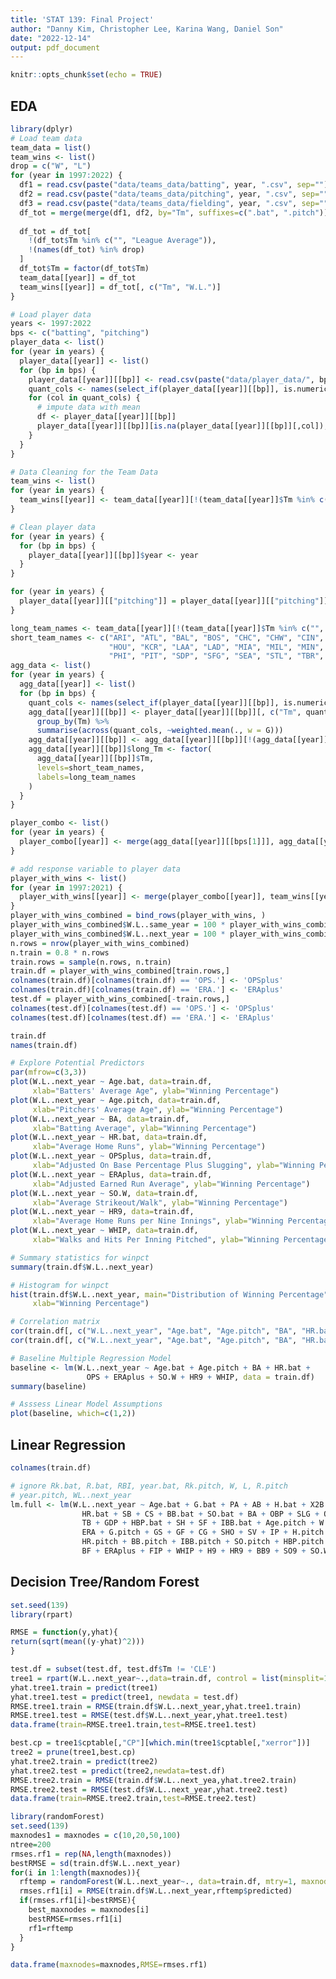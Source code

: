 ```yaml
---
title: 'STAT 139: Final Project'
author: "Danny Kim, Christopher Lee, Karina Wang, Daniel Son"
date: "2022-12-14"
output: pdf_document
---
```


```r
knitr::opts_chunk$set(echo = TRUE)
```

## EDA
```r
library(dplyr)
# Load team data
team_data = list()
team_wins <- list()
drop = c("W", "L")
for (year in 1997:2022) {
  df1 = read.csv(paste("data/teams_data/batting", year, ".csv", sep=""))
  df2 = read.csv(paste("data/teams_data/pitching", year, ".csv", sep=""))
  df3 = read.csv(paste("data/teams_data/fielding", year, ".csv", sep=""))
  df_tot = merge(merge(df1, df2, by="Tm", suffixes=c(".bat", ".pitch")), df3, by="Tm", suffixes=c("", ".field"))
  
  df_tot = df_tot[
    !(df_tot$Tm %in% c("", "League Average")),
    !(names(df_tot) %in% drop)
  ]
  df_tot$Tm = factor(df_tot$Tm)
  team_data[[year]] = df_tot
  team_wins[[year]] = df_tot[, c("Tm", "W.L.")]
}

# Load player data
years <- 1997:2022
bps <- c("batting", "pitching")
player_data <- list()
for (year in years) {
  player_data[[year]] <- list()
  for (bp in bps) {
    player_data[[year]][[bp]] <- read.csv(paste("data/player_data/", bp, year, ".csv", sep=""))
    quant_cols <- names(select_if(player_data[[year]][[bp]], is.numeric))
    for (col in quant_cols) {
      # impute data with mean
      df <- player_data[[year]][[bp]]
      player_data[[year]][[bp]][is.na(player_data[[year]][[bp]][,col]),col] <- mean(df[,col], na.rm=TRUE)
    }
  }
}
```

```r
# Data Cleaning for the Team Data
team_wins <- list()
for (year in years) {
  team_wins[[year]] <- team_data[[year]][!(team_data[[year]]$Tm %in% c("", "League Average")),c("Tm", "W.L.")]
}
```

```r

# Clean player data
for (year in years) {
  for (bp in bps) {
    player_data[[year]][[bp]]$year <- year
  }
}

for (year in years) {
  player_data[[year]][["pitching"]] = player_data[[year]][["pitching"]][!is.infinite(player_data[[year]][["pitching"]]$ERA),]
}

long_team_names <- team_data[[year]][!(team_data[[year]]$Tm %in% c("", "League Average")),]$Tm
short_team_names <- c("ARI", "ATL", "BAL", "BOS", "CHC", "CHW", "CIN", "CLE", "COL", "DET",
                      "HOU", "KCR", "LAA", "LAD", "MIA", "MIL", "MIN", "NYM", "NYY", "OAK",
                      "PHI", "PIT", "SDP", "SFG", "SEA", "STL", "TBR", "TEX", "TOR", "WSN")
agg_data <- list()
for (year in years) {
  agg_data[[year]] <- list()
  for (bp in bps) {
    quant_cols <- names(select_if(player_data[[year]][[bp]], is.numeric))
    agg_data[[year]][[bp]] <- player_data[[year]][[bp]][, c("Tm", quant_cols)] %>% 
      group_by(Tm) %>%
      summarise(across(quant_cols, ~weighted.mean(., w = G)))
    agg_data[[year]][[bp]] <- agg_data[[year]][[bp]][!(agg_data[[year]][[bp]]$Tm == "TOT"),]
    agg_data[[year]][[bp]]$long_Tm <- factor(
      agg_data[[year]][[bp]]$Tm,
      levels=short_team_names,
      labels=long_team_names
    )
  }
}

player_combo <- list()
for (year in years) {
  player_combo[[year]] <- merge(agg_data[[year]][[bps[1]]], agg_data[[year]][[bps[2]]], by="Tm", suffixes=c(".bat", ".pitch"))
}

# add response variable to player data
player_with_wins <- list()
for (year in 1997:2021) {
  player_with_wins[[year]] <- merge(player_combo[[year]], team_wins[[year+1]], by.x="long_Tm.pitch", by.y="Tm", suffixes=c(".same_year", ".next_year"))
}
player_with_wins_combined = bind_rows(player_with_wins, )
player_with_wins_combined$W.L..same_year = 100 * player_with_wins_combined$W.L..same_year
player_with_wins_combined$W.L..next_year = 100 * player_with_wins_combined$W.L..next_year
n.rows = nrow(player_with_wins_combined)
n.train = 0.8 * n.rows
train.rows = sample(n.rows, n.train)
train.df = player_with_wins_combined[train.rows,]
colnames(train.df)[colnames(train.df) == 'OPS.'] <- 'OPSplus'
colnames(train.df)[colnames(train.df) == 'ERA.'] <- 'ERAplus'
test.df = player_with_wins_combined[-train.rows,]
colnames(test.df)[colnames(test.df) == 'OPS.'] <- 'OPSplus'
colnames(test.df)[colnames(test.df) == 'ERA.'] <- 'ERAplus'
```

```r
train.df
names(train.df)
```


```r
# Explore Potential Predictors
par(mfrow=c(3,3))
plot(W.L..next_year ~ Age.bat, data=train.df,
     xlab="Batters' Average Age", ylab="Winning Percentage")
plot(W.L..next_year ~ Age.pitch, data=train.df,
     xlab="Pitchers' Average Age", ylab="Winning Percentage")
plot(W.L..next_year ~ BA, data=train.df,
     xlab="Batting Average", ylab="Winning Percentage")
plot(W.L..next_year ~ HR.bat, data=train.df,
     xlab="Average Home Runs", ylab="Winning Percentage")
plot(W.L..next_year ~ OPSplus, data=train.df,
     xlab="Adjusted On Base Percentage Plus Slugging", ylab="Winning Percentage")
plot(W.L..next_year ~ ERAplus, data=train.df,
     xlab="Adjusted Earned Run Average", ylab="Winning Percentage")
plot(W.L..next_year ~ SO.W, data=train.df,
     xlab="Average Strikeout/Walk", ylab="Winning Percentage")
plot(W.L..next_year ~ HR9, data=train.df,
     xlab="Average Home Runs per Nine Innings", ylab="Winning Percentage")
plot(W.L..next_year ~ WHIP, data=train.df,
     xlab="Walks and Hits Per Inning Pitched", ylab="Winning Percentage")
```

```r
# Summary statistics for winpct
summary(train.df$W.L..next_year)

# Histogram for winpct
hist(train.df$W.L..next_year, main="Distribution of Winning Percentage",
     xlab="Winning Percentage")
```

```r
# Correlation matrix
cor(train.df[, c("W.L..next_year", "Age.bat", "Age.pitch", "BA", "HR.bat", "OPS", "ERAplus", "SO.W", "HR9", "WHIP")])
cor(train.df[, c("W.L..next_year", "Age.bat", "Age.pitch", "BA", "HR.bat", "OPS", "ERAplus", "SO.W", "HR9", "WHIP")])^2
```


```r
# Baseline Multiple Regression Model
baseline <- lm(W.L..next_year ~ Age.bat + Age.pitch + BA + HR.bat + 
                 OPS + ERAplus + SO.W + HR9 + WHIP, data = train.df)
summary(baseline)
```


```r
# Asssess Linear Model Assumptions
plot(baseline, which=c(1,2))
```

## Linear Regression

```r
colnames(train.df)
```

```r
# ignore Rk.bat, R.bat, RBI, year.bat, Rk.pitch, W, L, R.pitch
# year.pitch, WL..next_year
lm.full <- lm(W.L..next_year ~ Age.bat + G.bat + PA + AB + H.bat + X2B + X3B + 
                HR.bat + SB + CS + BB.bat + SO.bat + BA + OBP + SLG + OPS + OPSplus +
                TB + GDP + HBP.bat + SH + SF + IBB.bat + Age.pitch + W.L..same_year + 
                ERA + G.pitch + GS + GF + CG + SHO + SV + IP + H.pitch + ER + 
                HR.pitch + BB.pitch + IBB.pitch + SO.pitch + HBP.pitch + BK + WP + 
                BF + ERAplus + FIP + WHIP + H9 + HR9 + BB9 + SO9 + SO.W, data = train.df)
```

## Decision Tree/Random Forest
```r
set.seed(139)
library(rpart)

RMSE = function(y,yhat){
return(sqrt(mean((y-yhat)^2)))
}

test.df = subset(test.df, test.df$Tm != 'CLE')
tree1 = rpart(W.L..next_year~.,data=train.df, control = list(minsplit=1,cp=0,maxdepth=20))
yhat.tree1.train = predict(tree1)
yhat.tree1.test = predict(tree1, newdata = test.df)
RMSE.tree1.train = RMSE(train.df$W.L..next_year,yhat.tree1.train)
RMSE.tree1.test = RMSE(test.df$W.L..next_year,yhat.tree1.test)
data.frame(train=RMSE.tree1.train,test=RMSE.tree1.test)
```

```r
best.cp = tree1$cptable[,"CP"][which.min(tree1$cptable[,"xerror"])]
tree2 = prune(tree1,best.cp)
yhat.tree2.train = predict(tree2)
yhat.tree2.test = predict(tree2,newdata=test.df)
RMSE.tree2.train = RMSE(train.df$W.L..next_yea,yhat.tree2.train)
RMSE.tree2.test = RMSE(test.df$W.L..next_year,yhat.tree2.test)
data.frame(train=RMSE.tree2.train,test=RMSE.tree2.test)
```

```r
library(randomForest)
set.seed(139)
maxnodes1 = maxnodes = c(10,20,50,100)
ntree=200
rmses.rf1 = rep(NA,length(maxnodes))
bestRMSE = sd(train.df$W.L..next_year)
for(i in 1:length(maxnodes)){
  rftemp = randomForest(W.L..next_year~., data=train.df, mtry=1, maxnodes=maxnodes[i], ntree=ntree)
  rmses.rf1[i] = RMSE(train.df$W.L..next_year,rftemp$predicted)
  if(rmses.rf1[i]<bestRMSE){
    best_maxnodes = maxnodes[i]
    bestRMSE=rmses.rf1[i]
    rf1=rftemp
  }
}

data.frame(maxnodes=maxnodes,RMSE=rmses.rf1)
```